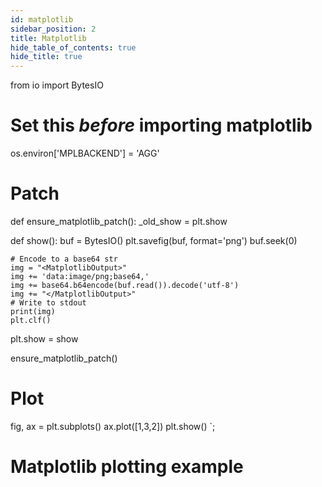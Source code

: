 ```yaml
---
id: matplotlib
sidebar_position: 2
title: Matplotlib
hide_table_of_contents: true
hide_title: true
---
```



from io import BytesIO

# Set this _before_ importing matplotlib
os.environ['MPLBACKEND'] = 'AGG'


# Patch
def ensure_matplotlib_patch():
  _old_show = plt.show

  def show():
    buf = BytesIO()
    plt.savefig(buf, format='png')
    buf.seek(0)
      
    # Encode to a base64 str
    img = "<MatplotlibOutput>"
    img += 'data:image/png;base64,'
    img += base64.b64encode(buf.read()).decode('utf-8')
    img += "</MatplotlibOutput>"
    # Write to stdout
    print(img)
    plt.clf()

  plt.show = show

ensure_matplotlib_patch()

# Plot
fig, ax = plt.subplots()
ax.plot([1,3,2])
plt.show()
`;

# Matplotlib plotting example

<MatplotlibCodeEditor code={code} metastring='packages="matplotlib"' />
